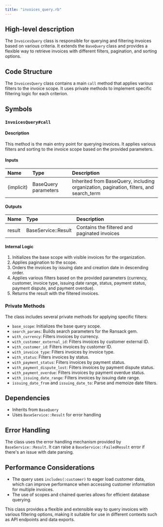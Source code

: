 ```yaml
---
title: "invoices_query.rb"
---
```


## High-level description
The `InvoicesQuery` class is responsible for querying and filtering invoices based on various criteria. It extends the `BaseQuery` class and provides a flexible way to retrieve invoices with different filters, pagination, and sorting options.

## Code Structure
The `InvoicesQuery` class contains a main `call` method that applies various filters to the invoice scope. It uses private methods to implement specific filtering logic for each criterion.

## Symbols

### `InvoicesQuery#call`
#### Description
This method is the main entry point for querying invoices. It applies various filters and sorting to the invoice scope based on the provided parameters.

#### Inputs
| Name | Type | Description |
|:-----|:-----|:------------|
| (implicit) | BaseQuery parameters | Inherited from BaseQuery, including organization, pagination, filters, and search_term |

#### Outputs
| Name | Type | Description |
|:-----|:-----|:------------|
| result | BaseService::Result | Contains the filtered and paginated invoices |

#### Internal Logic
1. Initializes the base scope with visible invoices for the organization.
2. Applies pagination to the scope.
3. Orders the invoices by issuing date and creation date in descending order.
4. Applies various filters based on the provided parameters (currency, customer, invoice type, issuing date range, status, payment status, payment dispute, and payment overdue).
5. Returns the result with the filtered invoices.

### Private Methods
The class includes several private methods for applying specific filters:

- `base_scope`: Initializes the base query scope.
- `search_params`: Builds search parameters for the Ransack gem.
- `with_currency`: Filters invoices by currency.
- `with_customer_external_id`: Filters invoices by customer external ID.
- `with_customer_id`: Filters invoices by customer ID.
- `with_invoice_type`: Filters invoices by invoice type.
- `with_status`: Filters invoices by status.
- `with_payment_status`: Filters invoices by payment status.
- `with_payment_dispute_lost`: Filters invoices by payment dispute status.
- `with_payment_overdue`: Filters invoices by payment overdue status.
- `with_issuing_date_range`: Filters invoices by issuing date range.
- `issuing_date_from` and `issuing_date_to`: Parse and memoize date filters.

## Dependencies
- Inherits from `BaseQuery`
- Uses `BaseService::Result` for error handling

## Error Handling
The class uses the error handling mechanism provided by `BaseService::Result`. It can raise a `BaseService::FailedResult` error if there's an issue with date parsing.

## Performance Considerations
- The query uses `includes(:customer)` to eager load customer data, which can improve performance when accessing customer information for multiple invoices.
- The use of scopes and chained queries allows for efficient database querying.

This class provides a flexible and extensible way to query invoices with various filtering options, making it suitable for use in different contexts such as API endpoints and data exports.